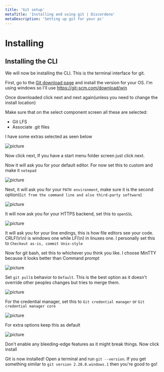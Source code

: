 ```yaml
---
title: 'Git setup'
metaTitle: 'Installing and using git | Discordeno'
metaDescription: 'Setting up git for your pc'
---
```


# Installing

## Installing the CLI

We will now be installing the CLI. This is the terminal interface for git.

First, go to the [Git download page](https://git-scm.com/downloads) and install the version for your OS. I'm using windows so I'll use <https://git-scm.com/download/win>

Once downloaded click next and next again(unless you need to change the install location)

Make sure that on the select component screen all these are selected:

- Git LFS
- Associate .git files

I have some extras selected as seen below

![picture](https://i.imgur.com/5VG67xw.png)

Now click next, If you have a start menu folder screen just click next.

Now it will ask you for your default editor. For now set this to custom and make it `notepad`

![picture](https://i.imgur.com/tiR6YFC.png)

Next, it will ask you for your `PATH environment`, make sure it is the second option(`Git from the command line and also third-party software`)

![picture](https://i.imgur.com/4ul0tMV.png)

It will now ask you for your HTTPS backend, set this to `openSSL`

![picture](https://i.imgur.com/hIGarS7.png)

It will ask you for your line endings, this is how file editors see your code. CRLF(\r\n) is windows one while LF(\n) in linuxes one. I personally set this to `Checkout as-is, commit Unix-style`

Now for git bash, set this to whichever you think you like. I choose MinTTY because it looks better than Command prompt

![picture](https://i.imgur.com/zPpzMf7.png)

Set `git pull`s behavior to `Default`. This is the best option as it doesn't override other peoples changes but tries to merge them.

![picture](https://i.imgur.com/ULk8Pdn.png)

For the credential manager, set this to `Git credential manager` or `Git credential manager core`

![picture](https://i.imgur.com/bgR3VgD.png)

For extra options keep this as default

![picture](https://i.imgur.com/xtPq3dM.png)

Don't enable any bleeding-edge features as it might break things. Now click install

Git is now installed! Open a terminal and run `git --version`. If you get something similar to `git version 2.28.0.windows.1` then you're good to go!
